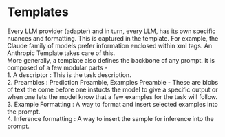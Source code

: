 # Templates
Every LLM provider (adapter) and in turn, every LLM, has its own specific nuances and formatting. This is captured in the template. For example, the Claude family of models prefer information enclosed within xml tags. An Anthropic Template takes care of this.\
More generally, a template also defines the backbone of any prompt. It is composed of a few modular parts - \
1. A descriptor : This is the task description. \
2. Preambles : Prediction Preamble, Examples Preamble - These are blobs of text the come before one instucts the model to give a specific output or when one lets the model know that a few examples for the task will follow. \
3. Example Formatting : A way to format and insert selected examples into the prompt. \
4. Inference formatting : A way to insert the sample for inference into the prompt. \
